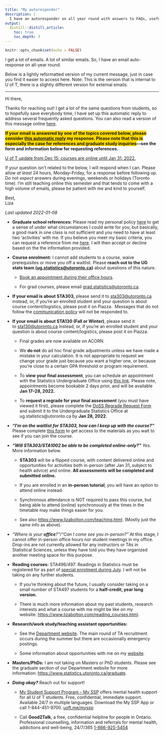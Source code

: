 ```yaml
---
title: "My autoresponder"
description: |
  I have an autoresponder on all year round with answers to FAQs, useful links, and more. You can check the latest version here. *Last updated: 2022-01-08*.
output: 
  distill::distill_article:
    toc: true
    toc_depth: 3
---
```


```r
knitr::opts_chunk$set(echo = FALSE)
```

I get a lot of emails. A lot of similar emails. So, I have an email auto-response on all-year round.

Below is a lightly reformatted version of my current message, just in case you find it easier to access here. Note: This is the version that is internal to U of T, there is a slightly different version for external emails.

------------------------------------------------------------------------

Hi there,

Thanks for reaching out! I get a lot of the same questions from students, so to hopefully save everybody time, I have set up this automatic reply to address several frequently asked questions. You can also read a version of this message online [here](https://www.lizabolton.com/autoresponder.html).

[**If your email is answered by one of the topics covered below, please consider [this automatic reply]{.ul} my response. Please note that this is especially the case for references and graduate study inquiries**]{style="background-color: #FFD700"}**---see the form and information below for requesting references.**

[U of T update from Dec 15: courses are online until Jan 31, 2022.](https://www.utoronto.ca/utogether/covid-19-planning-update)

If your question isn't related to the below, I will respond when I can. Please allow *at least* 24 hours, Monday--Friday, for a response before following up. Do not *expect* answers during evenings, weekends or holidays (Toronto time). I'm still teaching online this semester and that tends to come with a high volume of emails, please be patient with me and kind to yourself.

Best,\
Liza

*Last updated 2022-01-08*

-   **Graduate school references:** Please read my personal policy [here](https://www.lizabolton.com/references.html) to get a sense of under what circumstances I could write for you, but basically, a good mark in one class is not sufficient and you need to have at least two 'activities' with me. If you believe you meet my basic criteria, you can request a reference from me [here](https://forms.office.com/r/XHqjGXjCru). I will then accept or decline based on the the information provided.

-   **Course enrolment:** I cannot add students to a course, waive prerequisites or move you off a waitlist. Please **reach out to the UG stats team ([ug.statistics\@utoronto.ca](https://www.lizabolton.com/ug.statistics@utoronto.ca))** about questions of this nature.

    -   [Book an appointment during their office hours](https://outlook.office365.com/owa/calendar/DepartmentofStatisticalSciencesUndergraduate@utoronto.onmicrosoft.com/bookings/ "https://outlook.office365.com/owa/calendar/DepartmentofStatisticalSciencesUndergraduate@utoronto.onmicrosoft.com/bookings/").

    -   For grad courses, please email [grad.statistics\@utoronto.ca](mailto:grad.statistics@utoronto.ca).

-   **If your email is about STA303,** please send it to [sta303\@utoronto.ca](mailto:sta303@utoronto.ca "mailto:sta303@utoronto.ca") instead, or, if you're an enrolled student and your question is about course content/logistics, please post it on Piazza.  Messages that do not follow the [communication policy](https://sta303-bolton.github.io/sta303-w22-courseguide/syllabus.html#communication-policy "https://sta303-bolton.github.io/sta303-w22-courseguide/syllabus.html#communication-policy") will not be responded to.

-   **If your email is about STA130 (Fall or Winter)**, please send it to [sta130\@utoronto.ca](mailto:sta130@utoronto.ca) instead, or, if you're an enrolled student and your question is about course content/logistics, please post it on Piazza.

    -   Final grades are now available on ACORN.

    -   We **do not** do ad hoc final grade adjustments unless we have made a mistake in your calculation. It is not appropriate to request we change your grade just because you want a higher one, or because you're close to a certain GPA threshold or program requirement.

    -   To **view your final assessment**, you can schedule an appointment with the Statistics Undergraduate Office using [this link](https://can01.safelinks.protection.outlook.com/?url=https%3A%2F%2Foutlook.office365.com%2Fowa%2Fcalendar%2FDoSSFinalAssessmentViewings%40utoronto.onmicrosoft.com%2Fbookings%2F&data=04%7C01%7Cliza.bolton%40utoronto.ca%7C4226a600ac5a46b6d89b08d9bc03941e%7C78aac2262f034b4d9037b46d56c55210%7C0%7C0%7C637747545817807363%7CUnknown%7CTWFpbGZsb3d8eyJWIjoiMC4wLjAwMDAiLCJQIjoiV2luMzIiLCJBTiI6Ik1haWwiLCJXVCI6Mn0%3D%7C3000&sdata=XLX%2BBztLS9zxKRx2kobJLWdecoshFWavtuH3aHPfcBc%3D&reserved=0 "https://can01.safelinks.protection.outlook.com/?url=https%3A%2F%2Foutlook.office365.com%2Fowa%2Fcalendar%2FDoSSFinalAssessmentViewings%40utoronto.onmicrosoft.com%2Fbookings%2F&data=04%7C01%7Cliza.bolton%40utoronto.ca%7C4226a600ac5a46b6d89b08d9bc03941e%7C78aac2262f034b4d9037b46d56c55210%7C0%7C0%7C637747545817807363%7CUnknown%7CTWFpbGZsb3d8eyJWIjoiMC4wLjAwMDAiLCJQIjoiV2luMzIiLCJBTiI6Ik1haWwiLCJXVCI6Mn0%3D%7C3000&sdata=XLX%2BBztLS9zxKRx2kobJLWdecoshFWavtuH3aHPfcBc%3D&reserved=0"). Please note, appointments become bookable 2 days prior, and will be available **Jan 17--28, 2022.**

    -   To **request a regrade for your final assessment** (you must have viewed it first), please complete the [DoSS Regrade Request Form](https://www.statistics.utoronto.ca/resources/resources-students-faculty-staff#current-students-resources-accordion-4 "https://www.statistics.utoronto.ca/resources/resources-students-faculty-staff#current-students-resources-accordion-4") and submit it to the Undergraduate Statistics Office at ug.statistics\@utoronto.ca by **Jan 28, 2022.**\

-   ***"I'm on the waitlist for STA303, how can I keep up with the course?"*** Please complete [this form](https://forms.office.com/r/sKWPFFE2Cd "https://forms.office.com/r/sKWPFFE2Cd") to get access to the materials as you wait to see if you can join the course.\

```{=html}
<!-- -->
```
-   ***"Will STA303/STA1002 be able to be completed online-only?"*** *Yes*. More information below.

    -   **STA303** will be a flipped course, with content delivered online and opportunities for activities both in-person (after Jan 31, subject to health advice) and online. **All assessments will be completed and submitted online.**

    -   If you are enrolled in an **in-person tutorial**, you will have an option to attend online instead.

    -   Synchronous attendance is NOT required to pass this course, but being able to attend (online) synchronously at the times in the timetable may make things easier for you.

    -   See also <https://www.lizabolton.com/teaching.html>. (Mostly just the same info as above).

-   *"Where is your **office**?"*/*"Can I come see you in-person?"* At this stage, I cannot offer in-person office hours nor student meetings in my office. Drop-ins are not currently allowed for any instructors or TAs in Statistical Sciences, unless they have told you they have organized another meeting space for this purpose.

-   **Reading courses:** STA496/497: Readings in Statistics must be registered for as part of [special enrolment during July](https://utoronto.sharepoint.com/sites/ArtSci-STA/Undergrad/SitePages/Special-Enrolment-Courses--STA490Y1,-STA492H1-and-STA496H1-STA497H1.aspx "https://utoronto.sharepoint.com/sites/ArtSci-STA/Undergrad/SitePages/Special-Enrolment-Courses--STA490Y1,-STA492H1-and-STA496H1-STA497H1.aspx"). I will not be taking on any further students.

    -   If you're thinking about the future, I usually consider taking on a small number of STA497 students for a **half-credit, year long version.**

    -   There is much more information about my past students, research interests and what a course with me might be like on my website: <https://www.lizabolton.com/reading_courses.html>.

-   **Research/work study/teaching assistant opportunities:**

    -   See the [Department website](https://www.statistics.utoronto.ca/employment-opportunities/cupe-positions-unit-1 "https://www.statistics.utoronto.ca/employment-opportunities/cupe-positions-unit-1"). The main round of TA recruitment occurs during the summer but there are occasionally emergency postings.

    -   Some information about opportunities with me on my [website](https://www.lizabolton.com/opportunities.html).

-   **Masters/PhDs:** I am not taking on Masters or PhD students. Please see the graduate section of our Department website for more information: <https://www.statistics.utoronto.ca/graduate>.

```{=html}
<!-- -->
```
-   ***Doing okay?*** Reach out for support!

    -   [My Student Support Program -- My SSP](https://studentlife.utoronto.ca/hwc/myssp) offers mental health support for all U of T students. Free, confidential, immediate support. Available 24/7 in multiple languages. Download the My SSP App or call 1-844-451-9700. [[uoft.me/myssp]{.ul}](http://www.uoft.me/myssp)

    -   Call **Good2Talk**, a free, confidential helpline for people in Ontario. Professional counselling, information and referrals for mental health, addictions and well-being, 24/7/365 [[1-866-925-5454]{.ul}](tel:1-866-925-5454)
